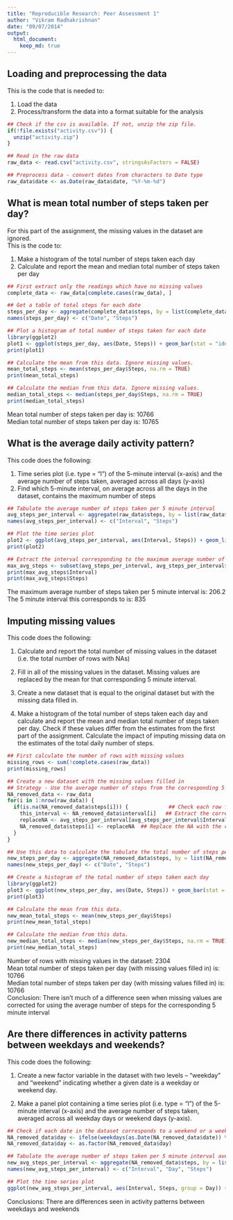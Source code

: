 ```yaml
---
title: "Reproducible Research: Peer Assessment 1"
author: "Vikram Radhakrishnan"
date: "09/07/2014"
output: 
  html_document:
    keep_md: true
---
```


## Loading and preprocessing the data
This is the code that is needed to:

1. Load the data
2. Process/transform the data into a format suitable for the analysis

```r
## Check if the csv is available. If not, unzip the zip file.
if(!file.exists("activity.csv")) {
  unzip("activity.zip")
}

## Read in the raw data
raw_data <- read.csv("activity.csv", stringsAsFactors = FALSE)

## Preprocess data - convert dates from characters to Date type
raw_data$date <- as.Date(raw_data$date, "%Y-%m-%d")
```


## What is mean total number of steps taken per day?
For this part of the assignment, the missing values in the dataset are ignored.  
This is the code to:

1. Make a histogram of the total number of steps taken each day
2. Calculate and report the mean and median total number of steps taken per day

```r
## First extract only the readings which have no missing values
complete_data <- raw_data[complete.cases(raw_data), ]

## Get a table of total steps for each date
steps_per_day <- aggregate(complete_data$steps, by = list(complete_data$date), FUN = sum)
names(steps_per_day) <- c("Date", "Steps")

## Plot a histogram of total number of steps taken for each date
library(ggplot2)
plot1 <- ggplot(steps_per_day, aes(Date, Steps)) + geom_bar(stat = "identity", colour = "black", fill = "red") + labs(title = "Histogram of total number of steps taken each day")
print(plot1)

## Calculate the mean from this data. Ignore missing values.
mean_total_steps <- mean(steps_per_day$Steps, na.rm = TRUE)
print(mean_total_steps)

## Calculate the median from this data. Ignore missing values.
median_total_steps <- median(steps_per_day$Steps, na.rm = TRUE)
print(median_total_steps)
```

Mean total number of steps taken per day is: 10766  
Median total number of steps taken per day is: 10765

## What is the average daily activity pattern?
This code does the following:

1. Time series plot (i.e. type = "l") of the 5-minute interval (x-axis) and the average number of steps taken, averaged across all days (y-axis)
2. Find which 5-minute interval, on average across all the days in the dataset, contains the maximum number of steps

```r
## Tabulate the average number of steps taken per 5 minute interval
avg_steps_per_interval <- aggregate(raw_data$steps, by = list(raw_data$interval), FUN = mean, na.rm = TRUE)
names(avg_steps_per_interval) <- c("Interval", "Steps")

## Plot the time series plot
plot2 <- ggplot(avg_steps_per_interval, aes(Interval, Steps)) + geom_line(colour = "blue") + labs(title = "Time series plot of average number of steps taken per 5 minute interval", x = "5 minute interval", y = "Average number of steps")
print(plot2)

## Extract the interval corresponding to the maximum average number of steps
max_avg_steps <- subset(avg_steps_per_interval, avg_steps_per_interval$Steps == max(avg_steps_per_interval$Steps))
print(max_avg_steps$Interval)
print(max_avg_steps$Steps)
```
The maximum average number of steps taken per 5 minute interval is: 206.2  
The 5 minute interval this corresponds to is: 835

## Imputing missing values
This code does the following:

1. Calculate and report the total number of missing values in the dataset (i.e. the total number of rows with NAs)

2. Fill in all of the missing values in the dataset. Missing values are replaced by the mean for that corresponding 5 minute interval.

3. Create a new dataset that is equal to the original dataset but with the missing data filled in.

4. Make a histogram of the total number of steps taken each day and calculate and report the mean and median total number of steps taken per day. Check if these values differ from the estimates from the first part of the assignment. Calculate the impact of imputing missing data on the estimates of the total daily number of steps.

```r
## First calculate the number of rows with missing values
missing_rows <- sum(!complete.cases(raw_data))
print(missing_rows)

## Create a new dataset with the missing values filled in
## Strategy - Use the average number of steps from the corresponding 5 minute interval
NA_removed_data <- raw_data
for(i in 1:nrow(raw_data)) {
  if(is.na(NA_removed_data$steps[i])) {             ## Check each row for NA
    this_interval <- NA_removed_data$interval[i]   ## Extract the corresponding 5 minute interval
    replaceNA <- avg_steps_per_interval[avg_steps_per_interval$Interval == this_interval, ]$Steps
    NA_removed_data$steps[i] <- replaceNA  ## Replace the NA with the corresponding average number of steps for that interval
  }
}

## Use this data to calculate the tabulate the total number of steps per day
new_steps_per_day <- aggregate(NA_removed_data$steps, by = list(NA_removed_data$date), FUN = sum)
names(new_steps_per_day) <- c("Date", "Steps")

## Create a histogram of the total number of steps taken each day
library(ggplot2)
plot3 <- ggplot(new_steps_per_day, aes(Date, Steps)) + geom_bar(stat = "identity", colour = "black", fill = "grey") + ggtitle(expression(atop("Histogram of total number of steps taken each day", atop(italic("Missing values filled in"), ""))))
print(plot3)

## Calculate the mean from this data.
new_mean_total_steps <- mean(new_steps_per_day$Steps)
print(new_mean_total_steps)

## Calculate the median from this data.
new_median_total_steps <- median(new_steps_per_day$Steps, na.rm = TRUE)
print(new_median_total_steps)
```

Number of rows with missing values in the dataset: 2304  
Mean total number of steps taken per day (with missing values filled in) is: 10766  
Median total number of steps taken per day (with missing values filled in) is: 10766  
Conclusion: There isn't much of a difference seen when missing values are corrected for using the average number of steps for the corresponding 5 minute interval

## Are there differences in activity patterns between weekdays and weekends?
This code does the following:

1. Create a new factor variable in the dataset with two levels – “weekday” and “weekend” indicating whether a given date is a weekday or weekend day.

2. Make a panel plot containing a time series plot (i.e. type = "l") of the 5-minute interval (x-axis) and the average number of steps taken, averaged across all weekday days or weekend days (y-axis).

```r
## Check if each date in the dataset corresponds to a weekend or a weekday
NA_removed_data$day <- ifelse(weekdays(as.Date(NA_removed_data$date)) %in% c("Saturday", "Sunday"), "weekend", "weekday")
NA_removed_data$day <- as.factor(NA_removed_data$day)

## Tabulate the average number of steps taken per 5 minute interval averaged across weekdays and weekends 
new_avg_steps_per_interval <- aggregate(NA_removed_data$steps, by = list(NA_removed_data$interval, NA_removed_data$day), FUN = mean)
names(new_avg_steps_per_interval) <- c("Interval", "Day", "Steps")

## Plot the time series plot
ggplot(new_avg_steps_per_interval, aes(Interval, Steps, group = Day)) + geom_line(colour = "black") + ggtitle(expression(atop("Time series plot of average number of steps taken per 5 minute interval", atop(italic("Calculated across weekdays and weekends"), ""))))+ labs(x = "5 minute interval", y = "Average number of steps") + facet_grid(Day ~ .)
```

Conclusions: There are differences seen in activity patterns between weekdays and weekends